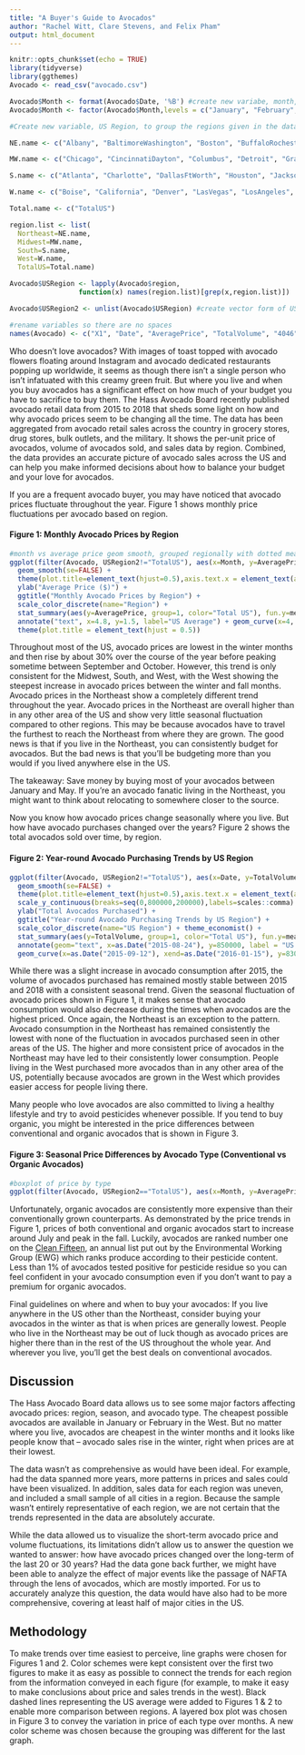 ```yaml
---
title: "A Buyer's Guide to Avocados"
author: "Rachel Witt, Clare Stevens, and Felix Pham"
output: html_document
---
```


```r
knitr::opts_chunk$set(echo = TRUE)
library(tidyverse)
library(ggthemes)
Avocado <- read_csv("avocado.csv")
```


```r
Avocado$Month <- format(Avocado$Date, '%B') #create new variabe, month, in Avocado dataset
Avocado$Month <- factor(Avocado$Month,levels = c("January", "February", "March", "April", "May", "June", "July", "August", "September", "October", "November", "December")) #rearrange Month variable

#Create new variable, US Region, to group the regions given in the dataset in a more recognizable way

NE.name <- c("Albany", "BaltimoreWashington", "Boston", "BuffaloRochester", "HarrisburgScranton", "HartfordSpringfield", "NewYork", "Northeast", "NorthernNewEngland", "Philadelphia", "Pittsburgh", "Syracuse")

MW.name <- c("Chicago", "CincinnatiDayton", "Columbus", "Detroit", "GrandRapids", "GreatLakes", "Indianapolis", "Plains", "StLouis") 

S.name <- c("Atlanta", "Charlotte", "DallasFtWorth", "Houston", "Jacksonville", "Louisville", "MiamiFtLauderdale", "Midsouth", "Nashville", "NewOrleansMobile", "Orlando", "PhoenixTucson", "RaleighGreensboro", "RichmondNorfolk", "Roanoke", "SouthCarolina", "SouthCentral", "Southeast", "Tampa")

W.name <- c("Boise", "California", "Denver", "LasVegas", "LosAngeles", "Portland", "Sacramento", "SanDiego", "SanFrancisco", "Seattle", "Spokane", "WestTexNewMexico", "West")

Total.name <- c("TotalUS")

region.list <- list(
  Northeast=NE.name,
  Midwest=MW.name,
  South=S.name,
  West=W.name,
  TotalUS=Total.name)

Avocado$USRegion <- lapply(Avocado$region, 
                 function(x) names(region.list)[grep(x,region.list)])

Avocado$USRegion2 <- unlist(Avocado$USRegion) #create vector form of USRegion variable

#rename variables so there are no spaces
names(Avocado) <- c("X1", "Date", "AveragePrice", "TotalVolume", "4046", "4225", "4770", "TotalBags", "SmallBags", "LargeBags", "XLargeBags", "type", "year", "region", "Month", "USRegion", "USRegion2")
```

Who doesn’t love avocados? With images of toast topped with avocado flowers floating around Instagram and avocado dedicated restaurants popping up worldwide, it seems as though there isn’t a single person who isn’t infatuated with this creamy green fruit. But where you live and when you buy avocados has a significant effect on how much of your budget you have to sacrifice to buy them. The Hass Avocado Board recently published avocado retail data from 2015 to 2018 that sheds some light on how and why avocado prices seem to be changing all the time. The data has been aggregated from avocado retail sales across the country in grocery stores, drug stores, bulk outlets, and the military. It shows the per-unit price of avocados, volume of avocados sold, and sales data by region. Combined, the data provides an accurate picture of avocado sales across the US and can help you make informed decisions about how to balance your budget and your love for avocados.


If you are a frequent avocado buyer, you may have noticed that avocado prices fluctuate throughout the year. Figure 1 shows monthly price fluctuations per avocado based on region. 

#### Figure 1: Monthly Avocado Prices by Region
```r
#month vs average price geom smooth, grouped regionally with dotted mean line
ggplot(filter(Avocado, USRegion2!="TotalUS"), aes(x=Month, y=AveragePrice, group=USRegion2, color=USRegion2)) +
  geom_smooth(se=FALSE) + 
  theme(plot.title=element_text(hjust=0.5),axis.text.x = element_text(angle = 90)) +
  ylab("Average Price ($)") + 
  ggtitle("Monthly Avocado Prices by Region") + 
  scale_color_discrete(name="Region") +
  stat_summary(aes(y=AveragePrice, group=1, color="Total US"), fun.y=mean, geom="line", group=1, linetype="dashed", color="black") + theme_economist() + theme(axis.text.x=element_text(angle=90)) + 
  annotate("text", x=4.8, y=1.5, label="US Average") + geom_curve(x=4, xend=3, y=1.5, yend=1.35, color="black",  arrow=arrow(length=unit(0.3, "cm")), curvature=0.5) + 
  theme(plot.title = element_text(hjust = 0.5))

```


Throughout most of the US, avocado prices are lowest in the winter months and then rise by about 30% over the course of the year before peaking sometime between September and October. However, this trend is only consistent for the Midwest, South, and West, with the West showing the steepest increase in avocado prices between the winter and fall months. Avocado prices in the Northeast show a completely different trend throughout the year. Avocado prices in the Northeast are overall higher than in any other area of the US and show very little seasonal fluctuation compared to other regions. This may be because avocados have to travel the furthest to reach the Northeast from where they are grown. The good news is that if you live in the Northeast, you can consistently budget for avocados. But the bad news is that you’ll be budgeting more than you would if you lived anywhere else in the US.

The takeaway: Save money by buying most of your avocados between January and May. If you’re an avocado fanatic living in the Northeast, you might want to think about relocating to somewhere closer to the source.


Now you know how avocado prices change seasonally where you live. But how have avocado purchases changed over the years? Figure 2 shows the total avocados sold over time, by region.

#### Figure 2: Year-round Avocado Purchasing Trends by US Region
```r

ggplot(filter(Avocado, USRegion2!="TotalUS"), aes(x=Date, y=TotalVolume, group=USRegion2, color=USRegion2)) +
  geom_smooth(se=FALSE) + 
  theme(plot.title=element_text(hjust=0.5),axis.text.x = element_text(angle = 90)) +
  scale_y_continuous(breaks=seq(0,800000,200000),labels=scales::comma) + 
  ylab("Total Avocados Purchased") + 
  ggtitle("Year-round Avocado Purchasing Trends by US Region") + 
  scale_color_discrete(name="US Region") + theme_economist() + 
  stat_summary(aes(y=TotalVolume, group=1, color="Total US"), fun.y=mean, geom="line", group=1, linetype="dashed", color="black") + theme(plot.title = element_text(hjust = 0.5)) +
  annotate(geom="text", x=as.Date("2015-08-24"), y=850000, label = "US Average") +
  geom_curve(x=as.Date("2015-09-12"), xend=as.Date("2016-01-15"), y=830000, yend=650000, color="black", arrow=arrow(length=unit(0.3,"cm")), curvature=0.5)
```

While there was a slight increase in avocado consumption after 2015, the volume of avocados purchased has remained mostly stable between 2015 and 2018 with a consistent seasonal trend. Given the seasonal fluctuation of avocado prices shown in Figure 1, it makes sense that avocado consumption would also decrease during the times when avocados are the highest priced. Once again, the Northeast is an exception to the pattern. Avocado consumption in the Northeast has remained consistently the lowest with none of the fluctuation in avocados purchased seen in other areas of the US. The higher and more consistent price of avocados in the Northeast may have led to their consistently lower consumption. People living in the West purchased more avocados than in any other area of the US, potentially because avocados are grown in the West which provides easier access for people living there.

Many people who love avocados are also committed to living a healthy lifestyle and try to avoid pesticides whenever possible. If you tend to buy organic, you might be interested in the price differences between conventional and organic avocados that is shown in Figure 3.

#### Figure 3: Seasonal Price Differences by Avocado Type (Conventional vs Organic Avocados)
```r
#boxplot of price by type
ggplot(filter(Avocado, USRegion2=="TotalUS"), aes(x=Month, y=AveragePrice, color=type)) + geom_boxplot() + facet_wrap(~USRegion2) + theme_economist() + scale_fill_economist() + theme(axis.text.x = element_text(angle = 90)) + ggtitle("Seasonal Price Differences by Avocado Type") + labs(y="Average Price ($)") + theme(plot.title = element_text(hjust = 0.5))
```

Unfortunately, organic avocados are consistently more expensive than their conventionally grown counterparts. As demonstrated by the price trends in Figure 1, prices of both conventional and organic avocados start to increase around July and peak in the fall. Luckily, avocados are ranked number one on the [Clean Fifteen](https://www.healthline.com/nutrition/clean-15#section1), an annual list put out by the Environmental Working Group (EWG) which ranks produce according to their pesticide content. Less than 1% of avocados tested positive for pesticide residue so you can feel confident in your avocado consumption even if you don’t want to pay a premium for organic avocados.

Final guidelines on where and when to buy your avocados: If you live anywhere in the US other than the Northeast, consider buying your avocados in the winter as that is when prices are generally lowest. People who live in the Northeast may be out of luck though as avocado prices are higher there than in the rest of the US throughout the whole year. And wherever you live, you'll get the best deals on conventional avocados. 

## Discussion

The Hass Avocado Board data allows us to see some major factors affecting avocado prices: region, season, and avocado type. The cheapest possible avocados are available in January or February in the West. But no matter where you live, avocados are cheapest in the winter months and it looks like people know that -- avocado sales rise in the winter, right when prices are at their lowest. 

The data wasn't as comprehensive as would have been ideal. For example, had the data spanned more years, more patterns in prices and sales could have been visualized. In addition, sales data for each region was uneven, and included a small sample of all cities in a region. Because the sample wasn't entirely representative of each region, we are not certain that the trends represented in the data are absolutely accurate.

While the data allowed us to visualize the short-term avocado price and volume fluctuations, its limitations didn't allow us to answer the question we wanted to answer: how have avocado prices changed over the long-term of the last 20 or 30 years? Had the data gone back further, we might have been able to analyze the effect of major events like the passage of NAFTA through the lens of avocados, which are mostly imported. For us to accurately analyze this question, the data would have also had to be more comprehensive, covering at least half of major cities in the US.


## Methodology

To make trends over time easiest to perceive, line graphs were chosen for Figures 1 and 2. Color schemes were kept consistent over the first two figures to make it as easy as possible to connect the trends for each region from the information conveyed in each figure (for example, to make it easy to make conclusions about price and sales trends in the west). Black dashed lines representing the US average were added to Figures 1 & 2 to enable more comparison between regions. A layered box plot was chosen in Figure 3 to convey the variation in price of each type over months. A new color scheme was chosen because the grouping was different for the last graph. 